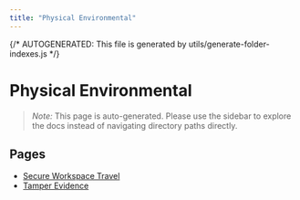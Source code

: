 ```yaml
---
title: "Physical Environmental"
---
```


{/* AUTOGENERATED: This file is generated by utils/generate-folder-indexes.js */}

# Physical Environmental

> _Note:_ This page is auto-generated. Please use the sidebar to explore the docs instead of
> navigating directory paths directly.

## Pages

- [Secure Workspace Travel](/opsec/control-domains/physical-environmental/secure-workspace-travel)
- [Tamper Evidence](/opsec/control-domains/physical-environmental/tamper-evidence)
